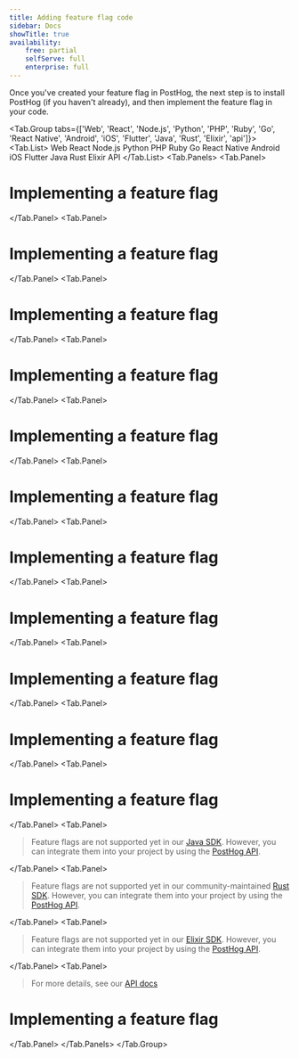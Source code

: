 ```yaml
---
title: Adding feature flag code
sidebar: Docs
showTitle: true
availability:
    free: partial
    selfServe: full
    enterprise: full
---
```


Once you've created your feature flag in PostHog, the next step is to install PostHog (if you haven't already), and then implement the feature flag in your code.


<!-- prettier-ignore -->
<Tab.Group tabs={['Web', 'React', 'Node.js', 'Python', 'PHP', 'Ruby', 'Go', 'React Native', 'Android', 'iOS', 'Flutter', 'Java', 'Rust', 'Elixir', 'api']}>
    <Tab.List>
        <Tab>Web</Tab>
        <Tab>React</Tab>
        <Tab>Node.js</Tab>
        <Tab>Python</Tab>
        <Tab>PHP</Tab>
        <Tab>Ruby</Tab>
        <Tab>Go</Tab>
        <Tab>React Native</Tab>
        <Tab>Android</Tab>
        <Tab>iOS</Tab>
        <Tab>Flutter</Tab>
        <Tab>Java</Tab>
        <Tab>Rust</Tab>
        <Tab>Elixir</Tab>
        <Tab>API</Tab>
    </Tab.List>
    <Tab.Panels>
        <Tab.Panel>
            <WebInstall />
            <h1>Implementing a feature flag</h1>
            <WebFeatureFlagsCode />
        </Tab.Panel>
        <Tab.Panel>
            <ReactInstall />
            <h1>Implementing a feature flag</h1>
            <ReactFeatureFlagsCode />
        </Tab.Panel>
        <Tab.Panel>
            <NodeInstall />
            <h1>Implementing a feature flag</h1>
            <NodeFeatureFlagsCode />
        </Tab.Panel>
        <Tab.Panel>
            <PythonInstall />
            <h1>Implementing a feature flag</h1>
            <PythonFeatureFlagsCode />
        </Tab.Panel>
        <Tab.Panel>
            <PHPInstall />
            <h1>Implementing a feature flag</h1>
            <PHPFeatureFlagsCode />
        </Tab.Panel>
        <Tab.Panel>
            <RubyInstall />
            <h1>Implementing a feature flag</h1>
            <RubyFeatureFlagsCode />
        </Tab.Panel>
        <Tab.Panel>
            <GoInstall />
            <h1>Implementing a feature flag</h1>
            <GoFeatureFlagsCode />
        </Tab.Panel>
        <Tab.Panel>
            <ReactNativeInstall />
            <h1>Implementing a feature flag</h1>
            <ReactNativeFeatureFlagsCode />
        </Tab.Panel>
        <Tab.Panel>
            <AndroidInstall />
            <h1>Implementing a feature flag</h1>
            <AndroidFeatureFlagsCode />
        </Tab.Panel>
        <Tab.Panel>
            <IOSInstall />
            <h1>Implementing a feature flag</h1>
            <IOSFeatureFlagsCode />
        </Tab.Panel>
        <Tab.Panel>
            <FlutterInstall />
            <h1>Implementing a feature flag</h1>
           <FlutterFeatureFlagsCode />
        </Tab.Panel>
        <Tab.Panel>
            <blockquote class='warning-note'>
                Feature flags are not supported yet in our <a href="/docs/libraries/java">Java SDK</a>. However, you can integrate them into your project by using the <a href="/docs/feature-flags/adding-feature-flag-code?tab=api">PostHog API</a>.
            </blockquote>
        </Tab.Panel>
        <Tab.Panel>
            <blockquote class='warning-note'>
                Feature flags are not supported yet in our community-maintained <a href="/docs/libraries/rust">Rust SDK</a>. However, you can integrate them into your project by using the <a href="/docs/feature-flags/adding-feature-flag-code?tab=api">PostHog API</a>.
            </blockquote>
        </Tab.Panel>
        <Tab.Panel>
            <blockquote class='warning-note'>
                Feature flags are not supported yet in our <a href="/docs/libraries/elixir">Elixir SDK</a>. However, you can integrate them into your project by using the <a href="/docs/feature-flags/adding-feature-flag-code?tab=api">PostHog API</a>.
            </blockquote>
        </Tab.Panel>
        <Tab.Panel>
            <APIInstall />
            <blockquote>
            For more details, see our <a href="/docs/api">API docs</a>
            </blockquote>
            <h1>Implementing a feature flag</h1>
            <APIFeatureFlagsCode />
        </Tab.Panel>
    </Tab.Panels>
</Tab.Group>